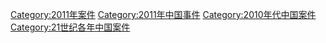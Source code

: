 [[Category:2011年案件|Category:2011年案件]]
[[Category:2011年中国事件|Category:2011年中国事件]]
[[Category:2010年代中国案件|Category:2010年代中国案件]]
[[Category:21世纪各年中国案件|Category:21世纪各年中国案件]]